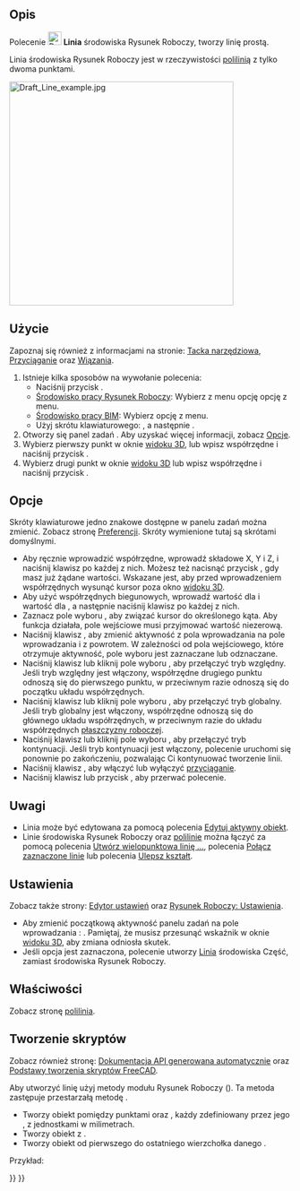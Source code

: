 <languages/>

{{Docnav/pl
|
|[[Draft_Wire/pl|Polilinia]]
|[[Draft_Workbench/pl|środowisko pracy Rysunek Roboczy]]
|IconL=
|IconR=Draft_Wire.svg
|IconC=Workbench_Draft.svg
}}

{{GuiCommand/pl
|Name=Draft Line
|Name/pl=Rysunek Roboczy: Linia
|MenuLocation=Kreślenie → Linia<br>Kreślenie 2D → Linia
|Workbenches=[[Draft_Workbench/pl|Rysunek Roboczy]], [[BIM_Workbench/pl|BIM]]
|Shortcut={{KEY|L}} {{KEY|I}}
|Version=0.7
|SeeAlso=[[Draft_Wire/pl|Polilinia]]
}}

<span id="Description"></span>
==Opis== 

Polecenie [[Image:Draft_Line.svg|24px]] '''Linia''' środowiska Rysunek Roboczy, tworzy linię prostą.

Linia środowiska Rysunek Roboczy jest w rzeczywistości [[Draft_Wire/pl|polilinią]] z tylko dwoma punktami.

[[Image:Draft_Line_example.jpg|400px]]
{{Caption|Linia utworzona przez dwa punkty}}

<span id="Usage"></span>
==Użycie== 

Zapoznaj się również z informacjami na stronie: [[Draft_Tray/pl|Tacka narzędziowa]], [[Draft_Snap/pl|Przyciąganie]] oraz [[Draft_Constrain/pl|Wiązania]].

# Istnieje kilka sposobów na wywołanie polecenia:
#* Naciśnij przycisk {{Button|[[Image:Draft_Line.svg|16px]] '''Linia'''}}.
#* [[Draft_Workbench/pl|Środowisko pracy Rysunek Roboczy]]: Wybierz z menu opcję {{MenuCommand|Kreślenie → [[Image:Draft_Line.svg|16px]] Linia}} opcję z menu.
#* [[BIM_Workbench/pl|Środowisko pracy BIM]]: Wybierz opcję {{MenuCommand|Kreślenie 2D → [[Image:Draft_Line.svg|16px]] Linia}} z menu.
#* Użyj skrótu klawiaturowego: {{KEY|L}}, a następnie {{KEY|I}}.
# Otworzy się panel zadań {{MenuCommand|Linia}}. Aby uzyskać więcej informacji, zobacz [[#Opcje|Opcje]].
# Wybierz pierwszy punkt w oknie [[3D_view/pl|widoku 3D]], lub wpisz współrzędne i naciśnij przycisk {{Button|[[Image:Draft_AddPoint.svg|16px]] Wprowadź punkt}}.
# Wybierz drugi punkt w oknie [[3D_view/pl|widoku 3D]] lub wpisz współrzędne i naciśnij przycisk {{Button|[[Image:Draft_AddPoint.svg|16px]] Wprowadź punkt}}.

<span id="Options"></span>
==Opcje==

Skróty klawiaturowe jedno znakowe dostępne w panelu zadań można zmienić. Zobacz stronę [[Draft_Preferences/pl|Preferencji]]. Skróty wymienione tutaj są skrótami domyślnymi.

* Aby ręcznie wprowadzić współrzędne, wprowadź składowe X, Y i Z, i naciśnij klawisz {{KEY|Enter}} po każdej z nich. Możesz też nacisnąć przycisk {{Button|[[Image:Draft_AddPoint.svg|16px]] Wprowadź punkt}}, gdy masz już żądane wartości. Wskazane jest, aby przed wprowadzeniem współrzędnych wysunąć kursor poza okno [[3D_view/pl|widoku 3D]].
* Aby użyć współrzędnych biegunowych, wprowadź wartość dla {{MenuCommand|Długości}} i wartość dla {{MenuCommand|Kąta}}, a następnie naciśnij klawisz {{KEY|Enter}} po każdej z nich.
* Zaznacz pole wyboru {{MenuCommand|kąt}}, aby związać kursor do określonego kąta. Aby funkcja działała, pole wejściowe {{MenuCommand|Długość}} musi przyjmować wartość niezerową.
* Naciśnij klawisz {{KEY|L}}, aby zmienić aktywność z pola wprowadzania {{MenuCommand|X}} na pole wprowadzania {{MenuCommand|Długość}} i z powrotem. W zależności od pola wejściowego, które otrzymuje aktywność, pole wyboru {{MenuCommand|Kąt}} jest zaznaczane lub odznaczane.
* Naciśnij klawisz {{KEY|R}} lub kliknij pole wyboru {{MenuCommand|Względnie}}, aby przełączyć tryb względny. Jeśli tryb względny jest włączony, współrzędne drugiego punktu odnoszą się do pierwszego punktu, w przeciwnym razie odnoszą się do początku układu współrzędnych.
* Naciśnij klawisz {{KEY|G}} lub kliknij pole wyboru {{MenuCommand|Globalnie}}, aby przełączyć tryb globalny. Jeśli tryb globalny jest włączony, współrzędne odnoszą się do głównego układu współrzędnych, w przeciwnym razie do układu współrzędnych [[Draft_SelectPlane/pl|płaszczyzny roboczej]].
* Naciśnij klawisz {{KEY|N}} lub kliknij pole wyboru {{MenuCommand|Kontynuuj}}, aby przełączyć tryb kontynuacji. Jeśli tryb kontynuacji jest włączony, polecenie uruchomi się ponownie po zakończeniu, pozwalając Ci kontynuować tworzenie linii.
* Naciśnij klawisz {{KEY|S}}, aby włączyć lub wyłączyć [[Draft_Snap/pl|przyciąganie]].
* Naciśnij klawisz {{KEY|Esc}} lub przycisk {{Button|Zamknij}}, aby przerwać polecenie.

<span id="Notes"></span>
==Uwagi==

* Linia może być edytowana za pomocą polecenia [[Draft_Edit|Edytuj aktywny obiekt]].
* Linie środowiska Rysunek Roboczy oraz [[Draft_Wire/pl|polilinie]] można łączyć za pomocą polecenia [[Draft_Wire/pl|Utwórz wielopunktowa linię ...]], polecenia [[Draft_Join/pl|Połącz zaznaczone linie]] lub polecenia [[Draft_Upgrade/pl|Ulepsz kształt]].

<span id="Preferences"></span>
==Ustawienia==

Zobacz także strony: [[Preferences_Editor/pl|Edytor ustawień]] oraz [[Draft_Preferences/pl|Rysunek Roboczy: Ustawienia]].

* Aby zmienić początkową aktywność panelu zadań na pole wprowadzania {{MenuCommand|Długość}}: {{MenuCommand|Edycja → Preferencje... → Rysunek Roboczy → Ogólne → Ustaw aktywność na pole Długość zamiast na współrzędną X}}. Pamiętaj, że musisz przesunąć wskaźnik w oknie [[3D_view/pl|widoku 3D]], aby zmiana odniosła skutek.
* Jeśli opcja {{MenuCommand|Edycja → Preferencje → Rysunek Roboczy → Ustawienia ogólne → Opcje narzędzi do kreślenia → Używaj elementów pierwotnych, gdy jest to możliwe}} jest  zaznaczona, polecenie utworzy [[Part_Line/pl|Linia]] środowiska Część, zamiast środowiska Rysunek Roboczy.

<span id="Properties"></span>
==Właściwości==

Zobacz stronę [[Draft_Wire/pl#W.C5.82a.C5.9Bciwo.C5.9Bci|polilinia]].

<span id="Scripting"></span>
==Tworzenie skryptów==

Zobacz również stronę: [https://freecad.github.io/SourceDoc/ Dokumentacja API generowana automatycznie] oraz [[FreeCAD_Scripting_Basics/pl|Podstawy tworzenia skryptów FreeCAD]].

Aby utworzyć linię użyj metody {{incode|make_line}} modułu Rysunek Roboczy ({{Version/pl|0.19}}). Ta metoda zastępuje przestarzałą metodę {{incode|makeLine}}.

{{Code|code=
line = make_line(p1, p2)
line = make_line(LineSegment)
line = make_line(Shape)
}}

* Tworzy obiekt {{incode|Line}} pomiędzy punktami {{incode|p1}} oraz {{incode|p2}}, każdy zdefiniowany przez jego {{incode|FreeCAD.Vector}}, z jednostkami w milimetrach.
* Tworzy obiekt {{incode|Line}} z {{incode|Part.LineSegment}}.
* Tworzy obiekt {{incode|Line}} od pierwszego do ostatniego wierzchołka danego {{incode|Shape}}.

Przykład:

{{Code|code=
import FreeCAD as App
import Draft

doc = App.newDocument()

p1 = App.Vector(0, 0, 0)
p2 = App.Vector(1000, 500, 0)
p3 = App.Vector(-250, -500, 0)
p4 = App.Vector(500, 1000, 0)

line1 = Draft.make_line(p1, p2)
line2 = Draft.make_line(p3, p4)

doc.recompute()
}}


{{Docnav/pl
|
|[[Draft_Wire/pl|Polilinia]]
|[[Draft_Workbench/pl|środowisko pracy Rysunek Roboczy]]
|IconL=
|IconR=Draft_Wire.svg
|IconC=Workbench_Draft.svg
}}

{{Draft Tools navi{{#translation:}}}}
{{Userdocnavi{{#translation:}}}}